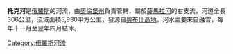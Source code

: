 '''托克河'''是[[俄羅斯|俄羅斯]]的河流，由[[奧倫堡州|奧倫堡州]]負責管轄，屬於[[薩馬拉河|薩馬拉河]]的右支流，河道全長306公里，流域面積5,930平方公里，發源自[[奧布什高地|奧布什高地]]，河水主要來自融雪，每年十一月至翌年四月結冰。

{{Russia-geo-stub}}
[[Category:俄羅斯河流|Category:俄羅斯河流]]